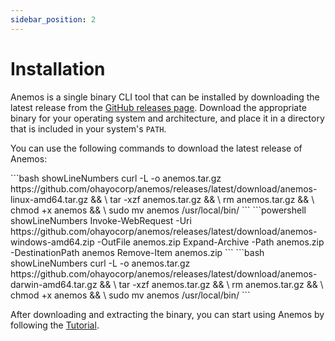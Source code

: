 ```yaml
---
sidebar_position: 2
---
```



# Installation

Anemos is a single binary CLI tool that can be installed by downloading the latest release from the
[GitHub releases page](https://github.com/ohayocorp/anemos/releases). Download the appropriate
binary for your operating system and architecture, and place it in a directory that is included
in your system's `PATH`.

You can use the following commands to download the latest release of Anemos:

<Tabs>
  <TabItem value="Linux">
    ```bash showLineNumbers
    curl -L -o anemos.tar.gz https://github.com/ohayocorp/anemos/releases/latest/download/anemos-linux-amd64.tar.gz && \
    tar -xzf anemos.tar.gz && \
    rm anemos.tar.gz && \
    chmod +x anemos && \
    sudo mv anemos /usr/local/bin/
    ```
  </TabItem>
  <TabItem value="Windows">
    ```powershell showLineNumbers
    Invoke-WebRequest -Uri https://github.com/ohayocorp/anemos/releases/latest/download/anemos-windows-amd64.zip -OutFile anemos.zip
    Expand-Archive -Path anemos.zip -DestinationPath anemos
    Remove-Item anemos.zip
    ```
  </TabItem>
  <TabItem value="MacOS">
    ```bash showLineNumbers
    curl -L -o anemos.tar.gz https://github.com/ohayocorp/anemos/releases/latest/download/anemos-darwin-amd64.tar.gz && \
    tar -xzf anemos.tar.gz && \
    rm anemos.tar.gz && \
    chmod +x anemos && \
    sudo mv anemos /usr/local/bin/
    ```
  </TabItem>
</Tabs>

After downloading and extracting the binary, you can start using Anemos by following the
[Tutorial](/docs/simple-tutorial/).

